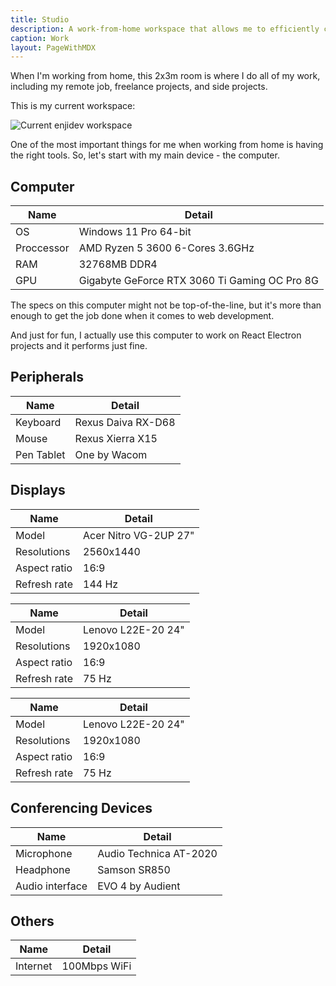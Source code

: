 ```yaml
---
title: Studio
description: A work-from-home workspace that allows me to efficiently complete most tasks.
caption: Work
layout: PageWithMDX
---
```



When I'm working from home, this 2x3m room is where I do all of my work, including my remote job, freelance projects, and side projects.

This is my current workspace:

<Image
  src="/assets/images/current-workspace.jpg"
  alt="Current enjidev workspace"
  width={2048}
  height={1086}
/>

One of the most important things for me when working from home is having the right tools. So, let's start with my main device - the computer.

## Computer

| Name       | Detail                                        |
| ---------- | --------------------------------------------- |
| OS         | Windows 11 Pro 64-bit                         |
| Proccessor | AMD Ryzen 5 3600 6-Cores 3.6GHz               |
| RAM        | 32768MB DDR4                                  |
| GPU        | Gigabyte GeForce RTX 3060 Ti Gaming OC Pro 8G |

The specs on this computer might not be top-of-the-line, but it's more than enough to get the job done when it comes to web development.

And just for fun, I actually use this computer to work on React Electron projects and it performs just fine.

## Peripherals

| Name       | Detail             |
| ---------- | ------------------ |
| Keyboard   | Rexus Daiva RX-D68 |
| Mouse      | Rexus Xierra X15   |
| Pen Tablet | One by Wacom       |

## Displays

| Name         | Detail                 |
| ------------ | ---------------------- |
| Model        | Acer Nitro VG-2UP 27"  |
| Resolutions  | 2560x1440              |
| Aspect ratio | 16:9                   |
| Refresh rate | 144 Hz                 |

| Name         | Detail                 |
| ------------ | ---------------------- |
| Model        | Lenovo L22E-20 24"   |
| Resolutions  | 1920x1080              |
| Aspect ratio | 16:9                   |
| Refresh rate | 75 Hz                  |

| Name         | Detail                 |
| ------------ | ---------------------- |
| Model        | Lenovo L22E-20 24"   |
| Resolutions  | 1920x1080              |
| Aspect ratio | 16:9                   |
| Refresh rate | 75 Hz                  |

## Conferencing Devices

| Name            | Detail                |
| --------------- | --------------------- |
| Microphone      | Audio Technica AT-2020|
| Headphone       | Samson SR850          |
| Audio interface | EVO 4 by Audient      |

## Others

| Name     | Detail      |
| -------- | ----------- |
| Internet | 100Mbps WiFi |
